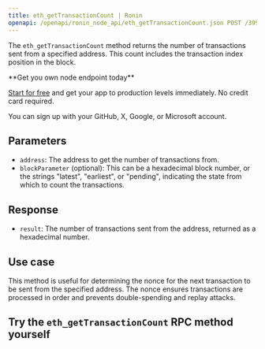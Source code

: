 ---
title: eth_getTransactionCount | Ronin
openapi: /openapi/ronin_node_api/eth_getTransactionCount.json POST /3997273fc956a67dc6982384500e669e
---

The `eth_getTransactionCount` method returns the number of transactions sent from a specified address. This count includes the transaction index position in the block.

<Check>
**Get you own node endpoint today**

[Start for free](https://console.chainstack.com/) and get your app to production levels immediately. No credit card required.

You can sign up with your GitHub, X, Google, or Microsoft account.
</Check>


## Parameters

* `address`: The address to get the number of transactions from.
* `blockParameter` (optional): This can be a hexadecimal block number, or the strings "latest", "earliest", or "pending", indicating the state from which to count the transactions.

## Response

* `result`: The number of transactions sent from the address, returned as a hexadecimal number.

## Use case

This method is useful for determining the nonce for the next transaction to be sent from the specified address. The nonce ensures transactions are processed in order and prevents double-spending and replay attacks.

## Try the `eth_getTransactionCount` RPC method yourself